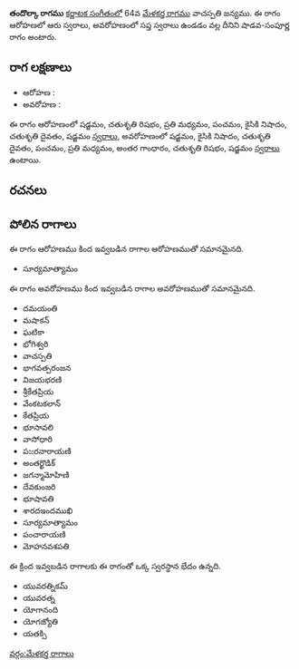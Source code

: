 {{Infobox ragam
	| name          	= తందొల్కా
	| synonym	    	= 
	| mela          	= 
	| chakra        	= 
	| janaka        	= 
	| type          	= శాడవ-సంపూర్ణ
	| arohanam      	= {{svaraC|S|R2|M2|P|N2|D2|S'}} 
	| avarohanam    	= {{svaraC|S'|N2|D2|P|M2|G3|R2|S}}
	| jeeva         	=
	| chhaya        	=
	| nyasa         	=
	| vishesha      	= 
	| equivalent  		= 
}}
{{కర్ణాటక సంగీత రాగాలు}}
'''తందొల్కా రాగము''' [[కర్ణాటక సంగీతం]]లో 64వ [[మేళకర్త రాగము]] వాచస్పతి జన్యము.  ఈ రాగం ఆరోహణలో ఆరు స్వరాలు, అవరోహణంలో సప్త స్వరాలు ఉండడం వల్ల దీనిని షాడవ-సంపూర్ణ రాగం అంటారు.


==రాగ లక్షణాలు==


* ఆరోహణ : {{svaraC|S|R2|M2|P|N2|D2|S'}} 
* అవరోహణ : {{svaraC|S'|N2|D2|P|M2|G3|R2|S}}

ఈ రాగం ఆరోహణంలో షడ్జమం, చతుశృతి రిషభం, ప్రతి మధ్యమం, పంచమం, కైసికి నిషాదం, చతుశృతి దైవతం, షడ్జమం [[స్వరాలు]], అవరోహణంలో షడ్జమం, కైసికి నిషాదం, చతుశృతి దైవతం, పంచమం, ప్రతి మధ్యమం, అంతర గాంధారం, చతుశృతి రిషభం, షడ్జమం [[స్వరాలు]] ఉంటాయి.

==రచనలు==



==పోలిన రాగాలు==
ఈ రాగం ఆరోహణము కింద ఇవ్వబడిన రాగాల ఆరోహణముతో సమానమైనది.
* సూర్యమాత్యామం

ఈ రాగం అవరోహణము కింద ఇవ్వబడిన రాగాల అవరోహణముతో సమానమైనది.
* దమయంతి
* మషాకన్
* ఘటికా
* భోగిశ్వరి
* వాచస్పతి
* భాగవత్పరంజన
* విజయభరణి
* శ్రీకేతప్రియ
* వేంకటకలాన్
* కేతప్రియ
* భూసావలి
* వాసోధారి
* పಜరనారాయణి
* అంతర్ఖొడిక్
* జగన్మామోహిణి
* దేవకుంజరి
* భూషావతి
* శారదఇందముఖి
* సూర్యమాత్యామం
* పంచారాయణి
* మోహనవశపతి

ఈ క్రింద ఇవ్వబడిన రాగాలకు ఈ రాగంతో ఒక్క స్వరస్థాన భేదం ఉన్నది.
* యువరత్నికమ్
* యువరత్న
* యోగానంది
* యోగజ్యోతి
* యతక్సి



[[వర్గం:మేళకర్త రాగాలు]]